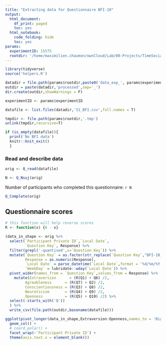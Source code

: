 ```yaml
---
title: "Extracting data for Questionnaire BFI-10"
output:
  html_document:
    df_print: paged
    toc: yes
  html_notebook:
    code_folding: hide
    toc: yes
params:
  experimentID: 15575
  rootdir: '/home/maximilien.chaumon/ownCloud/Lab/00-Projects/TimeSocialDistancing/DATA'
---
```


```r
library(tidyverse)
source('helpers.R')
```

```r

datadir = file.path(params$rootdir,paste0('data_exp_', params$experimentID, '_', ExperimentName))
outdir = paste(datadir,'processed',sep='_')
dir.create(outdir,showWarnings = F)

experimentID <- params$experimentID

datafile <- list.files(datadir,'S1_BFI.csv',full.names = T)

tmpdir <- file.path(params$rootdir,'.tmp')
unlink(tmpdir,recursive=T)

if (is_empty(datafile)){
  print('No BFI data')
  knitr::knit_exit()
  }
```

### Read and describe data

```r

orig <- Q_read(datafile)

N <- Q_Nsuj(orig)


```

Number of participants who completed this questionnaire:
`r N`

```r

Q_Complete(orig)

```

## Questionnaire scores

```r

# this function will help reverse scores
R <- function(x) {6 - x}

(data_in_shape <- orig %>%
  select(`Participant Private ID`,`Local Date`,
         `Question Key`, Response) %>%
  filter(grepl('-quantised',x=`Question Key`)) %>%
  mutate(`Question Key` = as.factor(str_replace(`Question Key`,"BFI-10_([0-9]+)-quantised",'Q\\1')),
         Response = as.numeric(Response),
         `Local Date` = parse_datetime(`Local Date`,format = '%d/%m/%Y %H:%M:%S'),
         `WeekDay` = lubridate::wday(`Local Date`)) %>%
  pivot_wider(names_from = `Question Key`,values_from = Response) %>%
    mutate(Extraversion      = (R(Q1) + Q6) /2,
         Agreableness      = (R(Q7) + Q2) /2,
         Conscientiousness = (R(Q3) + Q8) /2,
         Neuroticism       = (R(Q4) + Q9) /2,
         Openness          = (R(Q5) + Q10) /2) %>%
  select(-starts_with('Q'))
  ) %>%
  write_csv(file.path(outdir,basename(datafile)))

```


```r
ggplot(pivot_longer(data_in_shape,Extraversion:Openness,names_to = 'BigFive', values_to = 'Score'),aes(x=BigFive,y=Score,fill=BigFive,group=`Participant Private ID`)) +
  geom_col() +
  # coord_polar() +
  facet_wrap(~`Participant Private ID`) +
  theme(axis.text.x = element_blank())
```